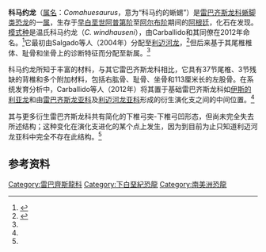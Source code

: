 {{Speciesbox
| name = 温氏科马约龙
| fossil_range = [[阿普第阶|阿普第阶]]-[[阿尔布阶|阿尔布阶]]<br />~{{fossil range|125|100}}
| image = 
| image_caption = 
| display_parents = 2
| genus = Comahuesaurus
| parent_authority = Carballido ''et al.'' 2012
| species = windhauseni
| authority = Carballido ''et al.'' 2012
}}

'''科马约龙'''（[[属名|属名]]：''Comahuesaurus''，意为“科马约的蜥蜴”）是[[雷巴齐斯龙科|雷巴齐斯龙科]][[蜥脚类|蜥脚类]][[恐龙|恐龙]]的一[[属|属]]，生存于[[白垩纪|早白垩世]][[阿普第阶|阿普第阶]]至[[阿尔布阶|阿尔布阶]]期间的[[阿根廷|阿根廷]]，化石在{{link-en|洛汉库拉组|Lohan Cura Formation}}发现。[[模式种|模式种]]是温氏科马约龙（''C. windhauseni''），由Carballido和其同僚在2012年命名。<ref name=Comahuesaurus>{{cite journal|  last1 = Carballido| first1 = José Luis |  last2 = Salgado| first2 = Leonardo |  last3 = Pol| first3 = Diego |  last4 = Canudo| first4 = José Ignacio |  last5 = Garrido| first5 = Alberto| title =  A new basal rebbachisaurid (Sauropoda, Diplodocoidea) from the Early Cretaceous of the Neuquén Basin; evolution and biogeography of the group | journal =  Historical Biology | volume =  24 | issue = 6| pages = 631–654 | year =  2012 | doi =  10.1080/08912963.2012.672416 }}</ref>它最初由Salgado等人（2004年）分配至[[利迈河龙|利迈河龙]]，<ref name=Comahuesaurus2>{{cite journal|  last1 = Salgado | first1 = L |  last2 = Garrido| first2 = AC |  last3 = Cocca| first3 = JR | title = Lower Cretaceous rebbachisaurid sauropods from the Cerro Aguada León (Lohan Cura Formation), Neuquén Province, Northwestern Patagonia, Argentina.  | journal = J. Vert. Paleontol. | volume =  24 | issue = 4| pages = 903–912 | year =  2004 }}</ref>但后来基于其尾椎椎体、耻骨和坐骨上的诊断特征而分配至新属。<ref name=Comahuesaurus/>

科马约龙所知于丰富的材料，与其它雷巴齐斯龙科相比，它具有37节尾椎、3节残缺的背椎和多个附加材料，包括右肱骨、耻骨、坐骨和113厘米长的左股骨。在系统发育分析中，Carballido等人（2012年）将其置于基础雷巴齐斯龙科如[[伊斯的利亚龙|伊斯的利亚龙]]和由[[雷巴齐斯龙亚科|雷巴齐斯龙亚科]]及[[利迈河龙亚科|利迈河龙亚科]]形成的衍生演化支之间的中间位置。<ref name=Comahuesaurus/>

其与更多衍生雷巴齐斯龙科共有简化的下椎弓突-下椎弓凹形态，但尚未完全失去所述结构；这种变化在演化支进化的某个点上发生，因为到目前为止只知道利迈河龙亚科中完全不存在此结构。<ref name=Comahuesaurus/>

== 参考资料 ==
{{Reflist}}

{{Sauropodomorpha|D.}}
{{Taxonbar|from=Q195084}}

[[Category:雷巴齊斯龍科|Category:雷巴齊斯龍科]]
[[Category:下白堊紀恐龍|Category:下白堊紀恐龍]]
[[Category:南美洲恐龍|Category:南美洲恐龍]]